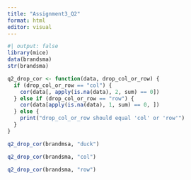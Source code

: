 ```yaml
---
title: "Assignment3_Q2"
format: html
editor: visual
---
```


```r
#| output: false
library(mice)
data(brandsma) 
str(brandsma)
```

```r
q2_drop_cor <- function(data, drop_col_or_row) {
  if (drop_col_or_row == "col") {
    cor(data[, apply(is.na(data), 2, sum) == 0])
  } else if (drop_col_or_row == "row") {
    cor(data[apply(is.na(data), 1, sum) == 0, ])
  } else {
    print("drop_col_or_row should equal 'col' or 'row'")
  }
}
```

```r
q2_drop_cor(brandmsa, "duck")
```

```r
q2_drop_cor(brandsma, "col")
```

```r
q2_drop_cor(brandsma, "row")
```

```r

```
